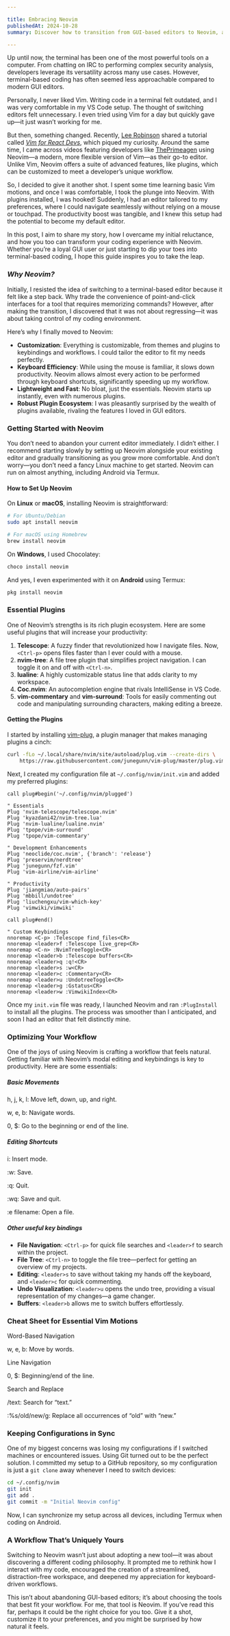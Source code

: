 ```yaml
---

title: Embracing Neovim
publishedAt: 2024-10-28
summary: Discover how to transition from GUI-based editors to Neovim, a powerful terminal-based text editor, and the benefits of customization and efficiency it offers.

---
```


Up until now, the terminal has been one of the most powerful tools on a computer. From chatting on IRC to performing complex security analysis, developers leverage its versatility across many use cases. However, terminal-based coding has often seemed less approachable compared to modern GUI editors.

Personally, I never liked Vim. Writing code in a terminal felt outdated, and I was very comfortable in my VS Code setup. The thought of switching editors felt unnecessary. I even tried using Vim for a day but quickly gave up—it just wasn’t working for me.

But then, something changed. Recently, [Lee Robinson](https://leerob.com) shared a tutorial called _[Vim for React Devs](https://vimforreactdevs.com)_, which piqued my curiosity. Around the same time, I came across videos featuring developers like [ThePrimeagen](https://youtube.com/@theprimeagen) using Neovim—a modern, more flexible version of Vim—as their go-to editor. Unlike Vim, Neovim offers a suite of advanced features, like plugins, which can be customized to meet a developer’s unique workflow.

So, I decided to give it another shot. I spent some time learning basic Vim motions, and once I was comfortable, I took the plunge into Neovim. With plugins installed, I was hooked! Suddenly, I had an editor tailored to my preferences, where I could navigate seamlessly without relying on a mouse or touchpad. The productivity boost was tangible, and I knew this setup had the potential to become my default editor.

In this post, I aim to share my story, how I overcame my initial reluctance, and how you too can transform your coding experience with Neovim. Whether you’re a loyal GUI user or just starting to dip your toes into terminal-based coding, I hope this guide inspires you to take the leap.

### _Why Neovim?_

Initially, I resisted the idea of switching to a terminal-based editor because it felt like a step back. Why trade the convenience of point-and-click interfaces for a tool that requires memorizing commands? However, after making the transition, I discovered that it was not about regressing—it was about taking control of my coding environment.

Here’s why I finally moved to Neovim:

- **Customization**: Everything is customizable, from themes and plugins to keybindings and workflows. I could tailor the editor to fit my needs perfectly.
- **Keyboard Efficiency**: While using the mouse is familiar, it slows down productivity. Neovim allows almost every action to be performed through keyboard shortcuts, significantly speeding up my workflow.
- **Lightweight and Fast**: No bloat, just the essentials. Neovim starts up instantly, even with numerous plugins.
- **Robust Plugin Ecosystem**: I was pleasantly surprised by the wealth of plugins available, rivaling the features I loved in GUI editors.

### Getting Started with Neovim

You don’t need to abandon your current editor immediately. I didn’t either. I recommend starting slowly by setting up Neovim alongside your existing editor and gradually transitioning as you grow more comfortable. And don’t worry—you don’t need a fancy Linux machine to get started. Neovim can run on almost anything, including Android via Termux.

#### **How to Set Up Neovim**

On **Linux** or **macOS**, installing Neovim is straightforward:

```bash
# For Ubuntu/Debian
sudo apt install neovim

# For macOS using Homebrew
brew install neovim
```

On **Windows**, I used Chocolatey:

```bash
choco install neovim
```

And yes, I even experimented with it on **Android** using Termux:

```bash
pkg install neovim
```

### Essential Plugins

One of Neovim’s strengths is its rich plugin ecosystem. Here are some useful plugins that will increase your productivity:

1. **Telescope**: A fuzzy finder that revolutionized how I navigate files. Now, `<Ctrl-p>` opens files faster than I ever could with a mouse.
2. **nvim-tree**: A file tree plugin that simplifies project navigation. I can toggle it on and off with `<Ctrl-n>`.
3. **lualine**: A highly customizable status line that adds clarity to my workspace.
4. **Coc.nvim**: An autocompletion engine that rivals IntelliSense in VS Code.
5. **vim-commentary** and **vim-surround**: Tools for easily commenting out code and manipulating surrounding characters, making editing a breeze.

#### **Getting the Plugins**

I started by installing [vim-plug](https://github.com/junegunn/vim-plug), a plugin manager that makes managing plugins a cinch:

```bash
curl -fLo ~/.local/share/nvim/site/autoload/plug.vim --create-dirs \
    https://raw.githubusercontent.com/junegunn/vim-plug/master/plug.vim
```

Next, I created my configuration file at `~/.config/nvim/init.vim` and added my preferred plugins:

```vim
call plug#begin('~/.config/nvim/plugged')

" Essentials
Plug 'nvim-telescope/telescope.nvim'
Plug 'kyazdani42/nvim-tree.lua'
Plug 'nvim-lualine/lualine.nvim'
Plug 'tpope/vim-surround'
Plug 'tpope/vim-commentary'

" Development Enhancements
Plug 'neoclide/coc.nvim', {'branch': 'release'}
Plug 'preservim/nerdtree'
Plug 'junegunn/fzf.vim'
Plug 'vim-airline/vim-airline'

" Productivity
Plug 'jiangmiao/auto-pairs'
Plug 'mbbill/undotree'
Plug 'liuchengxu/vim-which-key'
Plug 'vimwiki/vimwiki'

call plug#end()

" Custom Keybindings
nnoremap <C-p> :Telescope find_files<CR>
nnoremap <leader>f :Telescope live_grep<CR>
nnoremap <C-n> :NvimTreeToggle<CR>
nnoremap <leader>b :Telescope buffers<CR>
nnoremap <leader>q :q!<CR>
nnoremap <leader>s :w<CR>
nnoremap <leader>c :Commentary<CR>
nnoremap <leader>u :UndotreeToggle<CR>
nnoremap <leader>g :Gstatus<CR>
nnoremap <leader>w :VimwikiIndex<CR>
```

Once my `init.vim` file was ready, I launched Neovim and ran `:PlugInstall` to install all the plugins. The process was smoother than I anticipated, and soon I had an editor that felt distinctly mine.

### Optimizing Your Workflow

One of the joys of using Neovim is crafting a workflow that feels natural. Getting familiar with Neovim’s modal editing and keybindings is key to productivity. Here are some essentials:

##### Basic Movements

h, j, k, l: Move left, down, up, and right.

w, e, b: Navigate words.

0, $: Go to the beginning or end of the line.


##### Editing Shortcuts

i: Insert mode.

:w: Save.

:q: Quit.

:wq: Save and quit.

:e filename: Open a file.

##### Other useful key bindings

- **File Navigation**: `<Ctrl-p>` for quick file searches and `<leader>f` to search within the project.
- **File Tree**: `<Ctrl-n>` to toggle the file tree—perfect for getting an overview of my projects.
- **Editing**: `<leader>s` to save without taking my hands off the keyboard, and `<leader>c` for quick commenting.
- **Undo Visualization**: `<leader>u` opens the undo tree, providing a visual representation of my changes—a game changer.
- **Buffers**: `<leader>b` allows me to switch buffers effortlessly.

### Cheat Sheet for Essential Vim Motions

Word-Based Navigation

w, e, b: Move by words.


Line Navigation

0, $: Beginning/end of the line.


Search and Replace

/text: Search for “text.”

:%s/old/new/g: Replace all occurrences of “old” with “new.”



### Keeping Configurations in Sync

One of my biggest concerns was losing my configurations if I switched machines or encountered issues. Using Git turned out to be the perfect solution. I committed my setup to a GitHub repository, so my configuration is just a `git clone` away whenever I need to switch devices:

```bash
cd ~/.config/nvim
git init
git add .
git commit -m "Initial Neovim config"
```

Now, I can synchronize my setup across all devices, including Termux when coding on Android.

### A Workflow That’s Uniquely Yours

Switching to Neovim wasn’t just about adopting a new tool—it was about discovering a different coding philosophy. It prompted me to rethink how I interact with my code, encouraged the creation of a streamlined, distraction-free workspace, and deepened my appreciation for keyboard-driven workflows.

This isn’t about abandoning GUI-based editors; it’s about choosing the tools that best fit your workflow. For me, that tool is Neovim. If you’ve read this far, perhaps it could be the right choice for you too. Give it a shot, customize it to your preferences, and you might be surprised by how natural it feels.